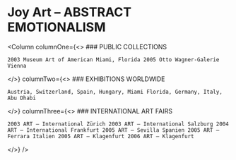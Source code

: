 
<ResponsiveImage image="/uploads/joy.jpeg" height={60} heightUnit="vh" width={90} widthUnit="vw" objectFit="cover" />

# Joy Art – ABSTRACT EMOTIONALISM

<Column
  columnOne={<>
    ### PUBLIC COLLECTIONS
    
    2003 Museum Art of American Miami, Florida 2005 Otto Wagner-Galerie Vienna
  </>}
  columnTwo={<>
    ### EXHIBITIONS WORLDWIDE
    
    Austria, Switzerland, Spain, Hungary, Miami Florida, Germany, Italy, Abu Dhabi
  </>}
  columnThree={<>
    ### INTERNATIONAL ART FAIRS
    
    2003 ART – International Zürich 2003 ART – International Salzburg 2004 ART – International Frankfurt 2005 ART – Sevilla Spanien 2005 ART – Ferrara Italien 2005 ART – Klagenfurt 2006 ART – Klagenfurt
  </>}
/>
